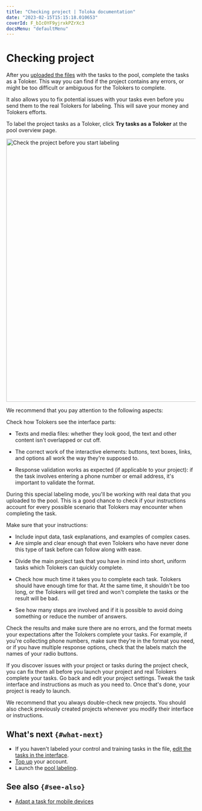 ```yaml
---
title: "Checking project | Toloka documentation"
date: "2023-02-15T15:15:18.010653"
coverId: F_bIcOYF9yjrxkPZrXc3
docsMenu: "defaultMenu"
---
```


# Checking project

After you [uploaded the files](/docs/guide/task_upload) with the tasks to the pool, complete the tasks as a Toloker. This way you can find if the project contains any errors, or might be too difficult or ambiguous for the Tolokers to complete.

It also allows you to fix potential issues with your tasks even before you send them to the real Tolokers for labeling. This will save your money and Tolokers efforts.

To label the project tasks as a Toloker, click **Try tasks as a Toloker** at the pool overview page.

<Image width="700px" withBackground imageId="1675425607481" alt="Check the project before you start labeling" />

We recommend that you pay attention to the following aspects:

<Cut title="Task interface visible to Tolokers">

Check how Tolokers see the interface parts:

- Texts and media files: whether they look good, the text and other content isn't overlapped or cut off.

- The correct work of the interactive elements: buttons, text boxes, links, and options all work the way they're supposed to.

- Response validation works as expected (if applicable to your project): if the task involves entering a phone number or email address, it's important to validate the format.

</Cut>

<Cut title="Task instructions Tolokers will see">

During this special labeling mode, you'll be working with real data that you uploaded to the pool. This is a good chance to check if your instructions account for every possible scenario that Tolokers may encounter when completing the task.

Make sure that your instructions:

- Include input data, task explanations, and examples of complex cases.
- Are simple and clear enough that even Tolokers who have never done this type of task before can follow along with ease.

</Cut>

<Cut title="Task labeling process">

- Divide the main project task that you have in mind into short, uniform tasks which Tolokers can quickly complete.

- Check how much time it takes you to complete each task. Tolokers should have enough time for that. At the same time, it shouldn't be too long, or the Tolokers will get tired and won't complete the tasks or the result will be bad.

- See how many steps are involved and if it is possible to avoid doing something or reduce the number of answers.

</Cut>

<Cut title="Output format">

Check the results and make sure there are no errors, and the format meets your expectations after the Tolokers complete your tasks. For example, if you're collecting phone numbers, make sure they're in the format you need, or if you have multiple response options, check that the labels match the names of your radio buttons.

</Cut>

If you discover issues with your project or tasks during the project check, you can fix them all before you launch your project and real Tolokers complete your tasks. Go back and edit your project settings. Tweak the task interface and instructions as much as you need to. Once that's done, your project is ready to launch.

We recommend that you always double-check new projects. You should also check previously created projects whenever you modify their interface or instructions.

## What's next `{#what-next}`

- If you haven't labeled your control and training tasks in the file, [edit the tasks in the interface](/docs/guide/task_markup).
- [Top up](/docs/guide/refill) your account.
- Launch the [pool labeling](/docs/guide/pool-run-and-stop).

## See also `{#see-also}`

- [Adapt a task for mobile devices](/docs/guide/mobile)
